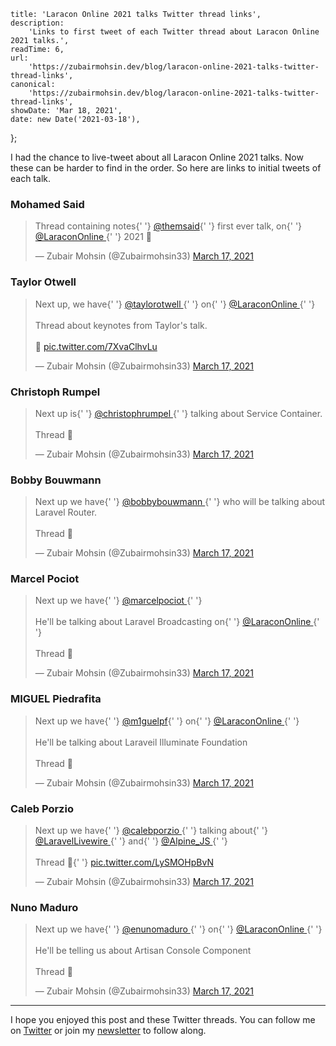 
    title: 'Laracon Online 2021 talks Twitter thread links',
    description:
        'Links to first tweet of each Twitter thread about Laracon Online 2021 talks.',
    readTime: 6,
    url:
        'https://zubairmohsin.dev/blog/laracon-online-2021-talks-twitter-thread-links',
    canonical:
        'https://zubairmohsin.dev/blog/laracon-online-2021-talks-twitter-thread-links',
    showDate: 'Mar 18, 2021',
    date: new Date('2021-03-18'),
};


I had the chance to live-tweet about all Laracon Online 2021 talks. Now these can be harder to find in the order.
So here are links to initial tweets of each talk.

### Mohamed Said

<blockquote class="twitter-tweet">
    <p lang="en" dir="ltr">
        Thread containing notes{' '}
        <a href="https://twitter.com/themsaid?ref_src=twsrc%5Etfw">@themsaid</a>{' '}
        first ever talk, on{' '}
        <a href="https://twitter.com/LaraconOnline?ref_src=twsrc%5Etfw">
            @LaraconOnline
        </a>{' '}
        2021 🧵
    </p>
    &mdash; Zubair Mohsin (@Zubairmohsin33) <a href="https://twitter.com/Zubairmohsin33/status/1372185448173465600?ref_src=twsrc%5Etfw">March 17, 2021</a>
</blockquote> <script
    async
    src="https://platform.twitter.com/widgets.js"
    charset="utf-8"
></script>

### Taylor Otwell

<blockquote class="twitter-tweet">
    <p lang="en" dir="ltr">
        Next up, we have{' '}
        <a href="https://twitter.com/taylorotwell?ref_src=twsrc%5Etfw">
            @taylorotwell
        </a>{' '}
        on{' '}
        <a href="https://twitter.com/LaraconOnline?ref_src=twsrc%5Etfw">
            @LaraconOnline
        </a>{' '}
        <br />
        <br />
        Thread about keynotes from Taylor&#39;s talk.
        <br />
        <br />
        🧵 <a href="https://t.co/7XvaClhvLu">pic.twitter.com/7XvaClhvLu</a>
    </p>
    &mdash; Zubair Mohsin (@Zubairmohsin33) <a href="https://twitter.com/Zubairmohsin33/status/1372238371314139136?ref_src=twsrc%5Etfw">March 17, 2021</a>
</blockquote> <script
    async
    src="https://platform.twitter.com/widgets.js"
    charset="utf-8"
></script>

### Christoph Rumpel

<blockquote class="twitter-tweet">
    <p lang="en" dir="ltr">
        Next up is{' '}
        <a href="https://twitter.com/christophrumpel?ref_src=twsrc%5Etfw">
            @christophrumpel
        </a>{' '}
        talking about Service Container.
        <br />
        <br />
        Thread 🧵
    </p>
    &mdash; Zubair Mohsin (@Zubairmohsin33) <a href="https://twitter.com/Zubairmohsin33/status/1372200983703478272?ref_src=twsrc%5Etfw">
        March 17, 2021
    </a>
</blockquote> <script
    async
    src="https://platform.twitter.com/widgets.js"
    charset="utf-8"
></script>

### Bobby Bouwmann

<blockquote class="twitter-tweet">
    <p lang="en" dir="ltr">
        Next up we have{' '}
        <a href="https://twitter.com/bobbybouwmann?ref_src=twsrc%5Etfw">
            @bobbybouwmann
        </a>{' '}
        who will be talking about Laravel Router.
        <br />
        <br />
        Thread 🧵
    </p>
    &mdash; Zubair Mohsin (@Zubairmohsin33) <a href="https://twitter.com/Zubairmohsin33/status/1372221634808004608?ref_src=twsrc%5Etfw">
        March 17, 2021
    </a>
</blockquote> <script
    async
    src="https://platform.twitter.com/widgets.js"
    charset="utf-8"
></script>

### Marcel Pociot

<blockquote class="twitter-tweet">
    <p lang="en" dir="ltr">
        Next up we have{' '}
        <a href="https://twitter.com/marcelpociot?ref_src=twsrc%5Etfw">
            @marcelpociot
        </a>{' '}
        <br />
        <br />
        He&#39;ll be talking about Laravel Broadcasting on{' '}
        <a href="https://twitter.com/LaraconOnline?ref_src=twsrc%5Etfw">
            @LaraconOnline
        </a>{' '}
        <br />
        <br />
        Thread 🧵
    </p>
    &mdash; Zubair Mohsin (@Zubairmohsin33) <a href="https://twitter.com/Zubairmohsin33/status/1372257042216448002?ref_src=twsrc%5Etfw">
        March 17, 2021
    </a>
</blockquote> <script
    async
    src="https://platform.twitter.com/widgets.js"
    charset="utf-8"
></script>

### MIGUEL Piedrafita

<blockquote class="twitter-tweet">
    <p lang="en" dir="ltr">
        Next up we have{' '}
        <a href="https://twitter.com/m1guelpf?ref_src=twsrc%5Etfw">@m1guelpf</a>{' '}
        on{' '}
        <a href="https://twitter.com/LaraconOnline?ref_src=twsrc%5Etfw">
            @LaraconOnline
        </a>{' '}
        <br />
        <br />
        He&#39;ll be talking about Laraveil Illuminate Foundation <br />
        <br />
        Thread 🧵
    </p>
    &mdash; Zubair Mohsin (@Zubairmohsin33) <a href="https://twitter.com/Zubairmohsin33/status/1372269070893060097?ref_src=twsrc%5Etfw">
        March 17, 2021
    </a>
</blockquote> <script
    async
    src="https://platform.twitter.com/widgets.js"
    charset="utf-8"
></script>

### Caleb Porzio

<blockquote class="twitter-tweet">
    <p lang="en" dir="ltr">
        Next up we have{' '}
        <a href="https://twitter.com/calebporzio?ref_src=twsrc%5Etfw">
            @calebporzio
        </a>{' '}
        talking about{' '}
        <a href="https://twitter.com/LaravelLivewire?ref_src=twsrc%5Etfw">
            @LaravelLivewire
        </a>{' '}
        and{' '}
        <a href="https://twitter.com/Alpine_JS?ref_src=twsrc%5Etfw">
            @Alpine_JS
        </a>{' '}
        <br />
        <br />
        Thread 🧵{' '}
        <a href="https://t.co/LySMOHpBvN">pic.twitter.com/LySMOHpBvN</a>
    </p>
    &mdash; Zubair Mohsin (@Zubairmohsin33) <a href="https://twitter.com/Zubairmohsin33/status/1372285811807371271?ref_src=twsrc%5Etfw">March 17, 2021</a>
</blockquote> <script
    async
    src="https://platform.twitter.com/widgets.js"
    charset="utf-8"
></script>

### Nuno Maduro

<blockquote class="twitter-tweet">
    <p lang="en" dir="ltr">
        Next up we have{' '}
        <a href="https://twitter.com/enunomaduro?ref_src=twsrc%5Etfw">
            @enunomaduro
        </a>{' '}
        on{' '}
        <a href="https://twitter.com/LaraconOnline?ref_src=twsrc%5Etfw">
            @LaraconOnline
        </a>{' '}
        <br />
        <br />
        He&#39;ll be telling us about Artisan Console Component
        <br />
        <br />
        Thread 🧵
    </p>
    &mdash; Zubair Mohsin (@Zubairmohsin33) <a href="https://twitter.com/Zubairmohsin33/status/1372300267954319367?ref_src=twsrc%5Etfw">
        March 17, 2021
    </a>
</blockquote> <script
    async
    src="https://platform.twitter.com/widgets.js"
    charset="utf-8"
></script>

---

I hope you enjoyed this post and these Twitter threads. You can follow me on [Twitter](https://twitter.com/Zubairmohsin33) or join my [newsletter](https://letter.zubairmohsin.dev) to follow along.
